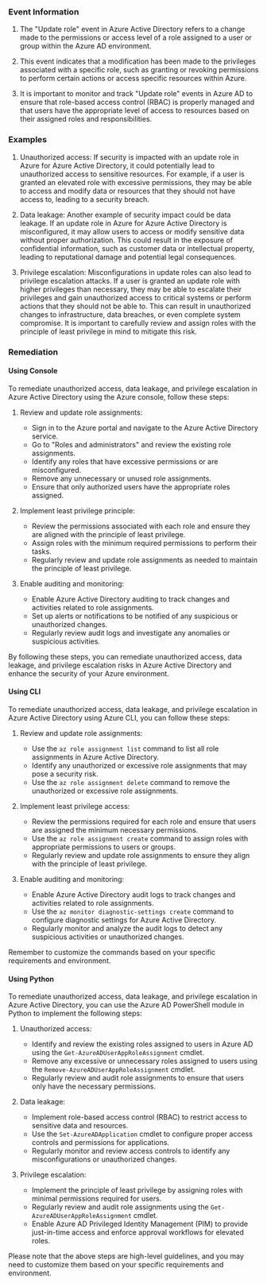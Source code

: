 
### Event Information

1. The "Update role" event in Azure Active Directory refers to a change made to the permissions or access level of a role assigned to a user or group within the Azure AD environment.

2. This event indicates that a modification has been made to the privileges associated with a specific role, such as granting or revoking permissions to perform certain actions or access specific resources within Azure.

3. It is important to monitor and track "Update role" events in Azure AD to ensure that role-based access control (RBAC) is properly managed and that users have the appropriate level of access to resources based on their assigned roles and responsibilities.


### Examples

1. Unauthorized access: If security is impacted with an update role in Azure for Azure Active Directory, it could potentially lead to unauthorized access to sensitive resources. For example, if a user is granted an elevated role with excessive permissions, they may be able to access and modify data or resources that they should not have access to, leading to a security breach.

2. Data leakage: Another example of security impact could be data leakage. If an update role in Azure for Azure Active Directory is misconfigured, it may allow users to access or modify sensitive data without proper authorization. This could result in the exposure of confidential information, such as customer data or intellectual property, leading to reputational damage and potential legal consequences.

3. Privilege escalation: Misconfigurations in update roles can also lead to privilege escalation attacks. If a user is granted an update role with higher privileges than necessary, they may be able to escalate their privileges and gain unauthorized access to critical systems or perform actions that they should not be able to. This can result in unauthorized changes to infrastructure, data breaches, or even complete system compromise. It is important to carefully review and assign roles with the principle of least privilege in mind to mitigate this risk.

### Remediation

#### Using Console

To remediate unauthorized access, data leakage, and privilege escalation in Azure Active Directory using the Azure console, follow these steps:

1. Review and update role assignments: 
   - Sign in to the Azure portal and navigate to the Azure Active Directory service.
   - Go to "Roles and administrators" and review the existing role assignments.
   - Identify any roles that have excessive permissions or are misconfigured.
   - Remove any unnecessary or unused role assignments.
   - Ensure that only authorized users have the appropriate roles assigned.

2. Implement least privilege principle:
   - Review the permissions associated with each role and ensure they are aligned with the principle of least privilege.
   - Assign roles with the minimum required permissions to perform their tasks.
   - Regularly review and update role assignments as needed to maintain the principle of least privilege.

3. Enable auditing and monitoring:
   - Enable Azure Active Directory auditing to track changes and activities related to role assignments.
   - Set up alerts or notifications to be notified of any suspicious or unauthorized changes.
   - Regularly review audit logs and investigate any anomalies or suspicious activities.

By following these steps, you can remediate unauthorized access, data leakage, and privilege escalation risks in Azure Active Directory and enhance the security of your Azure environment.

#### Using CLI

To remediate unauthorized access, data leakage, and privilege escalation in Azure Active Directory using Azure CLI, you can follow these steps:

1. Review and update role assignments: 
   - Use the `az role assignment list` command to list all role assignments in Azure Active Directory.
   - Identify any unauthorized or excessive role assignments that may pose a security risk.
   - Use the `az role assignment delete` command to remove the unauthorized or excessive role assignments.

2. Implement least privilege access:
   - Review the permissions required for each role and ensure that users are assigned the minimum necessary permissions.
   - Use the `az role assignment create` command to assign roles with appropriate permissions to users or groups.
   - Regularly review and update role assignments to ensure they align with the principle of least privilege.

3. Enable auditing and monitoring:
   - Enable Azure Active Directory audit logs to track changes and activities related to role assignments.
   - Use the `az monitor diagnostic-settings create` command to configure diagnostic settings for Azure Active Directory.
   - Regularly monitor and analyze the audit logs to detect any suspicious activities or unauthorized changes.

Remember to customize the commands based on your specific requirements and environment.

#### Using Python

To remediate unauthorized access, data leakage, and privilege escalation in Azure Active Directory, you can use the Azure AD PowerShell module in Python to implement the following steps:

1. Unauthorized access:
   - Identify and review the existing roles assigned to users in Azure AD using the `Get-AzureADUserAppRoleAssignment` cmdlet.
   - Remove any excessive or unnecessary roles assigned to users using the `Remove-AzureADUserAppRoleAssignment` cmdlet.
   - Regularly review and audit role assignments to ensure that users only have the necessary permissions.

2. Data leakage:
   - Implement role-based access control (RBAC) to restrict access to sensitive data and resources.
   - Use the `Set-AzureADApplication` cmdlet to configure proper access controls and permissions for applications.
   - Regularly monitor and review access controls to identify any misconfigurations or unauthorized changes.

3. Privilege escalation:
   - Implement the principle of least privilege by assigning roles with minimal permissions required for users.
   - Regularly review and audit role assignments using the `Get-AzureADUserAppRoleAssignment` cmdlet.
   - Enable Azure AD Privileged Identity Management (PIM) to provide just-in-time access and enforce approval workflows for elevated roles.

Please note that the above steps are high-level guidelines, and you may need to customize them based on your specific requirements and environment.

